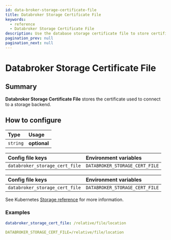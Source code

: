 ```yaml
---
id: data-broker-storage-certificate-file
title: Databroker Storage Certificate File
keywords:
  - reference
  - Databroker Storage Certificate File
description: Use the database storage certificate file to store certificates used to connect to storage backends.
pagination_prev: null
pagination_next: null
---
```



# Databroker Storage Certificate File

## Summary

**Databroker Storage Certificate File** stores the certificate used to connect to a storage backend.

## How to configure

| **Type** | **Usage** |
| :--- | :--- |
| `string` | **optional** |

<Tabs>
<TabItem value="Core" label="Core">

| **Config file keys** | **Environment variables** |
| :--- | :--- |
| `databroker_storage_cert_file` | `DATABROKER_STORAGE_CERT_FILE` |

</TabItem>
<TabItem value="Enterprise" label="Enterprise">

| **Config file keys** | **Environment variables** |
| :--- | :--- |
| `databroker_storage_cert_file` | `DATABROKER_STORAGE_CERT_FILE` |

</TabItem>
<TabItem value="Kubernetes" label="Kubernetes">

See Kubernetes [Storage reference](/docs/deploying/k8s/reference#storage) for more information.

</TabItem>
</Tabs>

### Examples

```yaml
databroker_storage_cert_file: /relative/file/location

DATABROKER_STORAGE_CERT_FILE=/relative/file/location
```
